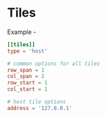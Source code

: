 # Tiles

Example -

```toml
[[tiles]]
type = 'host'

# common options for all tiles
row_span = 1
col_span = 2
row_start = 1
col_start = 1

# host tile options
address = '127.0.0.1'

```
